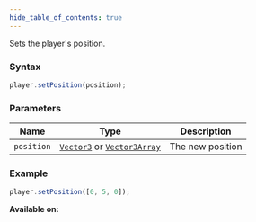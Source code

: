 ```yaml
---
hide_table_of_contents: true
---
```



Sets the player's position.

### Syntax

```js
player.setPosition(position);
```

### Parameters

| Name       | Type                                                                         | Description      |
| ---------- | ---------------------------------------------------------------------------- | ---------------- |
| `position` | [`Vector3`](/sdk/types/Vector3) or [`Vector3Array`](/sdk/types/Vector3Array) | The new position |

### Example

```js
player.setPosition([0, 5, 0]);
```

**Available on:** <ClientTag /> <ServerTag />
